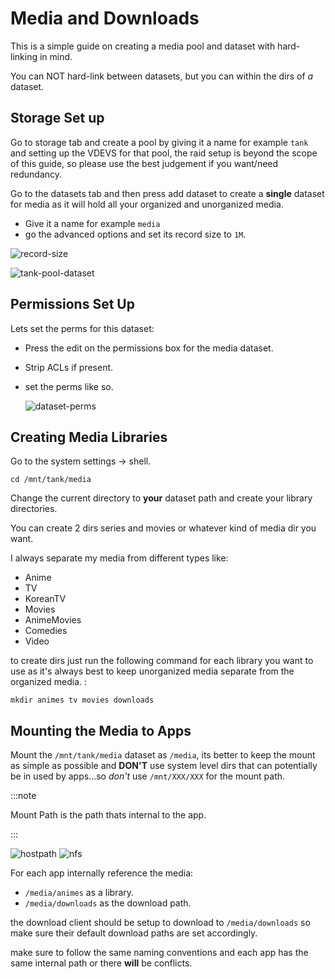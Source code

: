 
# Media and Downloads

This is a simple guide on creating a media pool and dataset with hard-linking in mind.

You can NOT hard-link between datasets, but you can within the dirs of _a_ dataset.

## Storage Set up

Go to storage tab and create a pool by giving it a name for example `tank` and setting up the VDEVS for that pool, the raid setup is beyond the scope of this guide, so please use the best judgement if you want/need redundancy.

Go to the datasets tab and then press add dataset to create a **single** dataset for media as it will hold all your organized and unorganized media.

- Give it a name for example `media`
- go the advanced options and set its record size to `1M`.

![record-size](./img/dataset-record-size.png)

![tank-pool-dataset](./img/tank-pool.png)

## Permissions Set Up

Lets set the perms for this dataset:

- Press the edit on the permissions box for the media dataset.
- Strip ACLs if present.
- set the perms like so.

  ![dataset-perms](/img/platforms/scale/media-perms.png)

## Creating Media Libraries

Go to the system settings -> shell.

```console
cd /mnt/tank/media
```

Change the current directory to **your** dataset path and create your library directories.

You can create 2 dirs series and movies or whatever kind of media dir you want.

I always separate my media from different types like:

- Anime
- TV
- KoreanTV
- Movies
- AnimeMovies
- Comedies
- Video

to create dirs just run the following command for each library you want to use as it's always best to keep unorganized media separate from the organized media.
:

```console
mkdir animes tv movies downloads
```

## Mounting the Media to Apps

Mount the `/mnt/tank/media` dataset as  `/media`, its better to keep the mount as simple as possible and **DON'T** use system level dirs that can potentially be in used by apps...so _don't_ use `/mnt/XXX/XXX` for the mount path.

:::note

Mount Path is the path thats internal to the app.

:::

<Tabs>
  <TabItem value="hostpath" label="HostPath" default>
    <img src={require('./img/dataset-mount-hostpath.png').default} alt="hostpath" />
  </TabItem>
  <TabItem value="nfs" label="NFS">
    <img src={require('./img/dataset-mount-nfs.png').default} alt="nfs" />
  </TabItem>
</Tabs>

For each app internally reference the media:

- `/media/animes` as a library.
- `/media/downloads` as the download path.

the download client should be setup to download to `/media/downloads` so make sure their default download paths are set accordingly.

make sure to follow the same naming conventions and each app has the same internal path or there **will** be conflicts.
